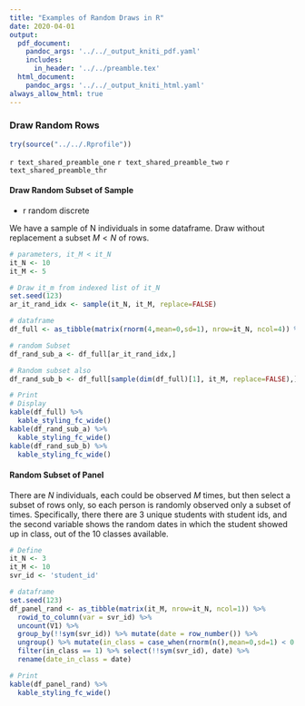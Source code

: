 ```yaml
---
title: "Examples of Random Draws in R"
date: 2020-04-01
output:
  pdf_document:
    pandoc_args: '../../_output_kniti_pdf.yaml'
    includes:
      in_header: '../../preamble.tex'
  html_document:
    pandoc_args: '../../_output_kniti_html.yaml'
always_allow_html: true
---
```


### Draw Random Rows

```r
try(source("../../.Rprofile"))
```

`r text_shared_preamble_one`
`r text_shared_preamble_two`
`r text_shared_preamble_thr`

#### Draw Random Subset of Sample

- r random discrete

We have a sample of N individuals in some dataframe. Draw without replacement a subset $M<N$ of rows.

```r
# parameters, it_M < it_N
it_N <- 10
it_M <- 5

# Draw it_m from indexed list of it_N
set.seed(123)
ar_it_rand_idx <- sample(it_N, it_M, replace=FALSE)

# dataframe
df_full <- as_tibble(matrix(rnorm(4,mean=0,sd=1), nrow=it_N, ncol=4)) %>% rowid_to_column(var = "ID")

# random Subset
df_rand_sub_a <- df_full[ar_it_rand_idx,]

# Random subset also
df_rand_sub_b <- df_full[sample(dim(df_full)[1], it_M, replace=FALSE),]

# Print
# Display
kable(df_full) %>%
  kable_styling_fc_wide()
kable(df_rand_sub_a) %>%
  kable_styling_fc_wide()
kable(df_rand_sub_b) %>%
  kable_styling_fc_wide()
```

#### Random Subset of Panel

There are $N$ individuals, each could be observed $M$ times, but then select a subset of rows only, so each person is randomly observed only a subset of times. Specifically, there there are 3 unique students with student ids, and the second variable shows the random dates in which the student showed up in class, out of the 10 classes available.

```r
# Define
it_N <- 3
it_M <- 10
svr_id <- 'student_id'

# dataframe
set.seed(123)
df_panel_rand <- as_tibble(matrix(it_M, nrow=it_N, ncol=1)) %>%
  rowid_to_column(var = svr_id) %>%
  uncount(V1) %>%
  group_by(!!sym(svr_id)) %>% mutate(date = row_number()) %>%
  ungroup() %>% mutate(in_class = case_when(rnorm(n(),mean=0,sd=1) < 0 ~ 1, TRUE ~ 0)) %>%
  filter(in_class == 1) %>% select(!!sym(svr_id), date) %>%
  rename(date_in_class = date)

# Print
kable(df_panel_rand) %>%
  kable_styling_fc_wide()
```
